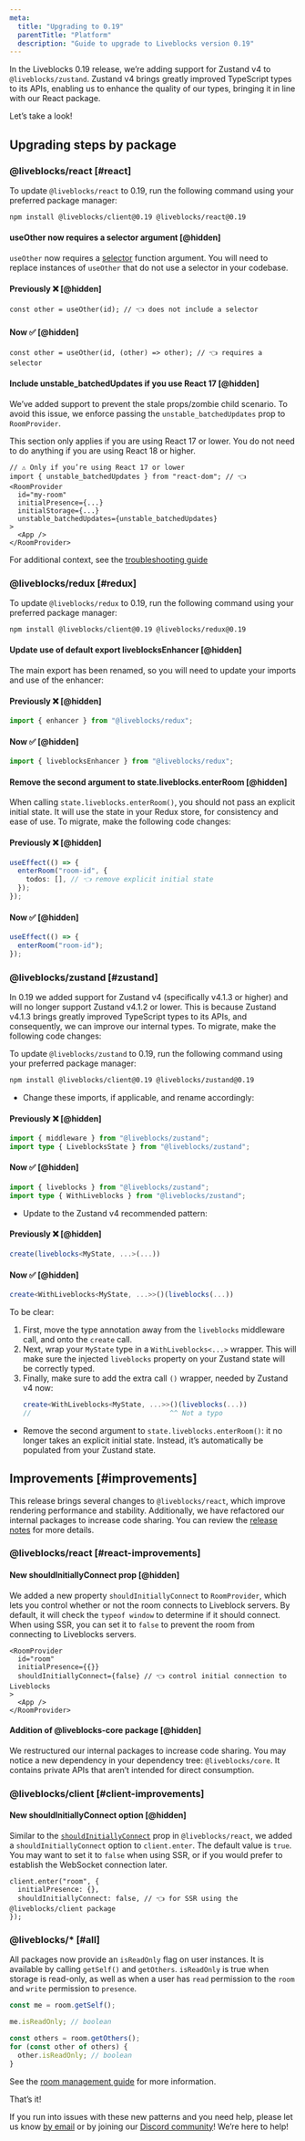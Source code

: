 ```yaml
---
meta:
  title: "Upgrading to 0.19"
  parentTitle: "Platform"
  description: "Guide to upgrade to Liveblocks version 0.19"
---
```


In the Liveblocks 0.19 release, we’re adding support for Zustand v4 to
`@liveblocks/zustand`. Zustand v4 brings greatly improved TypeScript types to
its APIs, enabling us to enhance the quality of our types, bringing it in line
with our React package.

Let’s take a look!

## Upgrading steps by package

### @liveblocks/react [#react]

To update `@liveblocks/react` to 0.19, run the following command using your
preferred package manager:

```bash
npm install @liveblocks/client@0.19 @liveblocks/react@0.19
```

#### useOther now requires a selector argument [@hidden]

`useOther` now requires a
[selector](/docs/api-reference/liveblocks-react#selectors-receive-immutable-data)
function argument. You will need to replace instances of `useOther` that do not
use a selector in your codebase.

#### Previously ❌ [@hidden]

```tsx
const other = useOther(id); // 👈 does not include a selector
```

#### Now ✅ [@hidden]

```tsx
const other = useOther(id, (other) => other); // 👈 requires a selector
```

#### Include unstable_batchedUpdates if you use React 17 [@hidden]

We’ve added support to prevent the stale props/zombie child scenario. To avoid
this issue, we enforce passing the `unstable_batchedUpdates` prop to
`RoomProvider`.

<Banner title="You may not need this">

This section only applies if you are using React 17 or lower. You do not need to
do anything if you are using React 18 or higher.

</Banner>

```tsx highlight="2,8"
// ⚠️ Only if you’re using React 17 or lower
import { unstable_batchedUpdates } from "react-dom"; // 👈
<RoomProvider
  id="my-room"
  initialPresence={...}
  initialStorage={...}
  unstable_batchedUpdates={unstable_batchedUpdates}
>
  <App />
</RoomProvider>
```

For additional context, see the
[troubleshooting guide](/docs/guides/troubleshooting#stale-props-zombie-child)

### @liveblocks/redux [#redux]

To update `@liveblocks/redux` to 0.19, run the following command using your
preferred package manager:

```bash
npm install @liveblocks/client@0.19 @liveblocks/redux@0.19
```

#### Update use of default export liveblocksEnhancer [@hidden]

The main export has been renamed, so you will need to update your imports and
use of the enhancer:

#### Previously ❌ [@hidden]

```ts
import { enhancer } from "@liveblocks/redux";
```

#### Now ✅ [@hidden]

```ts
import { liveblocksEnhancer } from "@liveblocks/redux";
```

#### Remove the second argument to state.liveblocks.enterRoom [@hidden]

When calling `state.liveblocks.enterRoom()`, you should not pass an explicit
initial state. It will use the state in your Redux store, for consistency and
ease of use. To migrate, make the following code changes:

#### Previously ❌ [@hidden]

```ts
useEffect(() => {
  enterRoom("room-id", {
    todos: [], // 👈 remove explicit initial state
  });
});
```

#### Now ✅ [@hidden]

```ts
useEffect(() => {
  enterRoom("room-id");
});
```

### @liveblocks/zustand [#zustand]

In 0.19 we added support for Zustand v4 (specifically v4.1.3 or higher) and will
no longer support Zustand v4.1.2 or lower. This is because Zustand v4.1.3 brings
greatly improved TypeScript types to its APIs, and consequently, we can improve
our internal types. To migrate, make the following code changes:

To update `@liveblocks/zustand` to 0.19, run the following command using your
preferred package manager:

```bash
npm install @liveblocks/client@0.19 @liveblocks/zustand@0.19
```

- Change these imports, if applicable, and rename accordingly:

#### Previously ❌ [@hidden]

```ts
import { middleware } from "@liveblocks/zustand";
import type { LiveblocksState } from "@liveblocks/zustand";
```

#### Now ✅ [@hidden]

```ts
import { liveblocks } from "@liveblocks/zustand";
import type { WithLiveblocks } from "@liveblocks/zustand";
```

- Update to the Zustand v4 recommended pattern:

#### Previously ❌ [@hidden]

```ts
create(liveblocks<MyState, ...>(...))
```

#### Now ✅ [@hidden]

```ts
create<WithLiveblocks<MyState, ...>>()(liveblocks(...))
```

To be clear:

1. First, move the type annotation away from the `liveblocks` middleware call,
   and onto the `create` call.
2. Next, wrap your `MyState` type in a `WithLiveblocks<...>` wrapper. This will
   make sure the injected `liveblocks` property on your Zustand state will be
   correctly typed.
3. Finally, make sure to add the extra call `()` wrapper, needed by Zustand v4
   now:
   ```ts
   create<WithLiveblocks<MyState, ...>>()(liveblocks(...))
   //                                  ^^ Not a typo
   ```

- Remove the second argument to `state.liveblocks.enterRoom()`: it no longer
  takes an explicit initial state. Instead, it’s automatically be populated from
  your Zustand state.

## Improvements [#improvements]

This release brings several changes to `@liveblocks/react`, which improve
rendering performance and stability. Additionally, we have refactored our
internal packages to increase code sharing. You can review the
[release notes](https://github.com/liveblocks/liveblocks/releases) for more
details.

### @liveblocks/react [#react-improvements]

#### New shouldInitiallyConnect prop [@hidden]

We added a new property `shouldInitiallyConnect` to `RoomProvider`, which lets
you control whether or not the room connects to Liveblock servers. By default,
it will check the `typeof window` to determine if it should connect. When using
SSR, you can set it to `false` to prevent the room from connecting to Liveblocks
servers.

```tsx highlight="4"
<RoomProvider
  id="room"
  initialPresence={{}}
  shouldInitiallyConnect={false} // 👈 control initial connection to Liveblocks
>
  <App />
</RoomProvider>
```

#### Addition of @liveblocks-core package [@hidden]

We restructured our internal packages to increase code sharing. You may notice a
new dependency in your dependency tree: `@liveblocks/core`. It contains private
APIs that aren’t intended for direct consumption.

### @liveblocks/client [#client-improvements]

#### New shouldInitiallyConnect option [@hidden]

Similar to the [`shouldInitiallyConnect`](#react-shouldInitiallyConnect) prop in
`@liveblocks/react`, we added a `shouldInitiallyConnect` option to
`client.enter`. The default value is `true`. You may want to set it to `false`
when using SSR, or if you would prefer to establish the WebSocket connection
later.

```tsx
client.enter("room", {
  initialPresence: {},
  shouldInitiallyConnect: false, // 👈 for SSR using the @liveblocks/client package
});
```

### @liveblocks/\* [#all]

All packages now provide an `isReadOnly` flag on user instances. It is available
by calling `getSelf()` and `getOthers`. `isReadOnly` is true when storage is
read-only, as well as when a user has `read` permission to the `room` and
`write` permission to `presence`.

```ts highlight="3,5"
const me = room.getSelf();

me.isReadOnly; // boolean

const others = room.getOthers();
for (const other of others) {
  other.isReadOnly; // boolean
}
```

See the [room management guide](/docs/guides/managing-rooms-users-permissions)
for more information.

That’s it!

If you run into issues with these new patterns and you need help, please let us
know [by email](mailto:support@liveblocks.io) or by joining our
[Discord community](/discord)! We’re here to help!
